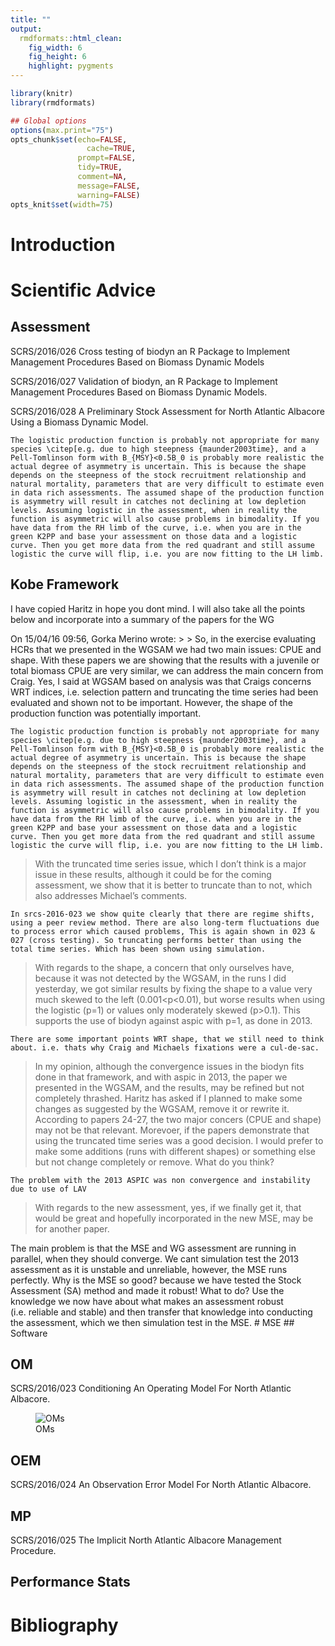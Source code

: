 ```yaml
---
title: ""
output:
  rmdformats::html_clean:
    fig_width: 6
    fig_height: 6
    highlight: pygments
---
```



```r
library(knitr)
library(rmdformats)

## Global options
options(max.print="75")
opts_chunk$set(echo=FALSE,
	             cache=TRUE,
               prompt=FALSE,
               tidy=TRUE,
               comment=NA,
               message=FALSE,
               warning=FALSE)
opts_knit$set(width=75)
```

# Introduction
# Scientific Advice
## Assessment
SCRS/2016/026 Cross testing of biodyn an R Package to Implement Management Procedures Based on Biomass Dynamic Models

SCRS/2016/027  Validation of biodyn, an R Package to Implement Management Procedures Based on Biomass Dynamic Models.

SCRS/2016/028 A Preliminary Stock Assessment for North Atlantic Albacore Using a Biomass Dynamic Model.


    The logistic production function is probably not appropriate for many species \citep[e.g. due to high steepness {maunder2003time}, and a Pell-Tomlinson form with B_{MSY}<0.5B_0 is probably more realistic the actual degree of asymmetry is uncertain. This is because the shape depends on the steepness of the stock recruitment relationship and natural mortality, parameters that are very difficult to estimate even in data rich assessments. The assumed shape of the production function is asymmetry will result in catches not declining at low depletion levels. Assuming logistic in the assessment, when in reality the function is asymmetric will also cause problems in bimodality. If you have data from the RH limb of the curve, i.e. when you are in the green K2PP and base your assessment on those data and a logistic curve. Then you get more data from the red quadrant and still assume logistic the curve will flip, i.e. you are now fitting to the LH limb. 
## Kobe Framework

I have copied Haritz in hope you dont mind. I will also take all the points below and incorporate into a summary of the papers for the WG

On 15/04/16 09:56, Gorka Merino wrote:
>
> So, in the exercise evaluating HCRs that we presented in the WGSAM we had two main issues: CPUE and shape. With these papers we are showing that the results with a juvenile or total biomass CPUE are very similar, we can address the main concern from Craig. 
Yes, I said at WGSAM based on analysis was that Craigs concerns WRT indices, i.e. selection pattern and truncating the time series had been evaluated and shown not to be important. However, the shape of the production function was potentially important.

    The logistic production function is probably not appropriate for many species \citep[e.g. due to high steepness {maunder2003time}, and a Pell-Tomlinson form with B_{MSY}<0.5B_0 is probably more realistic the actual degree of asymmetry is uncertain. This is because the shape depends on the steepness of the stock recruitment relationship and natural mortality, parameters that are very difficult to estimate even in data rich assessments. The assumed shape of the production function is asymmetry will result in catches not declining at low depletion levels. Assuming logistic in the assessment, when in reality the function is asymmetric will also cause problems in bimodality. If you have data from the RH limb of the curve, i.e. when you are in the green K2PP and base your assessment on those data and a logistic curve. Then you get more data from the red quadrant and still assume logistic the curve will flip, i.e. you are now fitting to the LH limb. 
>
> With the truncated time series issue, which I don’t think is a major issue in these results, although it could be for the coming assessment, we show that it is better to truncate than to not, which also addresses Michael’s comments.

    In srcs-2016-023 we show quite clearly that there are regime shifts, using a peer review method. There are also long-term fluctuations due to process error which caused problems, This is again shown in 023 & 027 (cross testing). So truncating performs better than using the total time series. Which has been shown using simulation.


> With regards to the shape, a concern that only ourselves have, because it was not detected by the WGSAM, in the runs I did yesterday, we got similar results by fixing the shape to a value very much skewed to the left (0.001<p<0.01), but worse results when using the logistic (p=1) or values only moderately skewed (p>0.1). This supports the use of biodyn against aspic with p=1, as done in 2013.
>
>  

    There are some important points WRT shape, that we still need to think about. i.e. thats why Craig and Michaels fixations were a cul-de-sac.
>
> In my opinion, although the convergence issues in the biodyn fits done in that framework, and with aspic in 2013, the paper we presented in the WGSAM, and the results, may be refined but not completely thrashed. Haritz has asked if I planned to make some changes as suggested by the WGSAM, remove it or rewrite it. According to papers 24-27, the two major concers (CPUE and shape) may not be that relevant. Morevoer, if the papers demonstrate that using the truncated time series was a good decision. I would prefer to make some additions (runs with different shapes) or something else but not change completely or remove. What do you think?

    The problem with the 2013 ASPIC was non convergence and instability due to use of LAV

>  
>
> With regards to the new assessment, yes, if we finally get it, that would be great and hopefully incorporated in the new MSE, may be for another paper.
>
>  


The main problem is that the MSE and WG assessment are running in parallel, when they should converge. We cant simulation test the 2013 assessment as it is unstable and unreliable, however, the MSE runs perfectly. Why is the MSE so good? because we have tested the Stock Assessment (SA) method and made it robust! What to do? Use the knowledge we now have about what makes an assessment robust (i.e. reliable and stable) and then transfer that knowledge into conducting the assessment, which we then simulation test in the MSE.
# MSE
## Software

## OM
SCRS/2016/023 Conditioning An Operating Model For North Atlantic Albacore.  

![OMs](/home/laurie/Desktop/scrs-2016/papers/scrs-2016-023/tex/albn-om-1.png)

## OEM
SCRS/2016/024 An Observation Error Model For North Atlantic Albacore.

## MP
SCRS/2016/025 The Implicit North Atlantic Albacore Management Procedure.

## Performance Stats

# Bibliography
